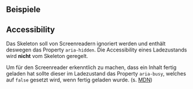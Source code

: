 ## Beispiele

<LiveCodeEditor />

## Accessibility

Das Skeleton soll von Screenreadern ignoriert werden und enthält deswegen das
Property `aria-hidden`. Die Accessibility eines Ladezustands wird **nicht** vom
Skeleton geregelt.

Um für den Screenreader erkenntlich zu machen, dass ein Inhalt fertig geladen
hat sollte dieser im Ladezustand das Property `aria-busy`, welches auf `false`
gesetzt wird, wenn fertig geladen wurde. (s.
[MDN](https://developer.mozilla.org/en-US/docs/Web/Accessibility/ARIA/Attributes/aria-busy))

